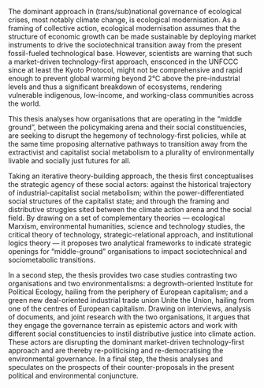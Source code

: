 The dominant approach in (trans/sub)national governance of ecological crises, most notably climate change, is ecological modernisation. As a framing of collective action, ecological modernisation assumes that the structure of economic growth can be made sustainable by deploying market instruments to drive the sociotechnical transition away from the present fossil-fueled technological base. However, scientists are warning that such a market-driven technology-first approach, ensconced in the UNFCCC since at least the Kyoto Protocol, might not be comprehensive and rapid enough to prevent global warming beyond 2°C above the pre-industrial levels and thus a significant breakdown of ecosystems, rendering vulnerable indigenous, low-income, and working-class communities across the world.

This thesis analyses how organisations that are operating in the “middle ground”, between the policymaking arena and their social constituencies, are seeking to disrupt the hegemony of technology-first policies, while at the same time proposing alternative pathways to transition away from the extractivist and capitalist social metabolism to a plurality of environmentally livable and socially just futures for all.

Taking an iterative theory-building approach, the thesis first conceptualises the strategic agency of these social actors: against the historical trajectory of industrial-capitalist social metabolism; within the power-differentiated social structures of the capitalist state; and through the framing and distributive struggles sited between the climate action arena and the social field. By drawing on a set of complementary theories — ecological Marxism, environmental humanities, science and technology studies, the critical theory of technology, strategic-relational approach, and institutional logics theory — it proposes two analytical frameworks to indicate strategic openings for "middle-ground" organisations to impact sociotechnical and sociometabolic transitions.

In a second step, the thesis provides two case studies contrasting two organisations and two environmentalisms: a degrowth-oriented Institute for Political Ecology, hailing from the periphery of European capitalism; and a green new deal-oriented industrial trade union Unite the Union, hailing from one of the centres of European capitalism. Drawing on interviews, analysis of documents, and joint research with the two organisations, it argues that they engage the governance terrain as epistemic actors and work with different social constituencies to instil distributive justice into climate action. These actors are disrupting the dominant market-driven technology-first approach and are thereby re-politicising and re-democratising the environmental governance. In a final step, the thesis analyses and speculates on the prospects of their counter-proposals in the present political and environmental conjuncture.
